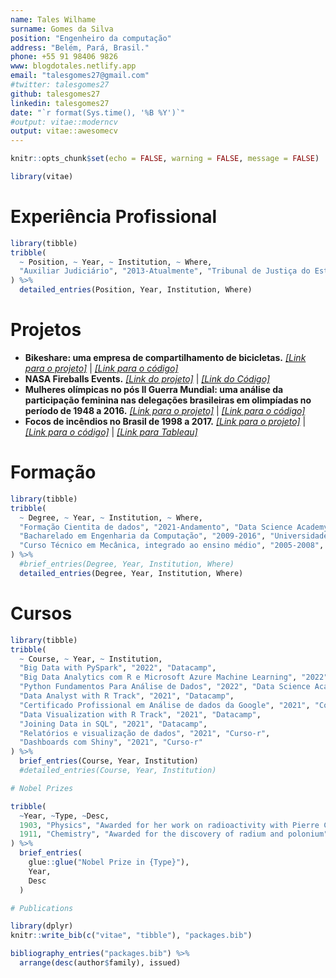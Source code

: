 ```yaml
---
name: Tales Wilhame
surname: Gomes da Silva
position: "Engenheiro da computação"
address: "Belém, Pará, Brasil."
phone: +55 91 98406 9826
www: blogdotales.netlify.app
email: "talesgomes27@gmail.com"
#twitter: talesgomes27
github: talesgomes27
linkedin: talesgomes27
date: "`r format(Sys.time(), '%B %Y')`"
#output: vitae::moderncv
output: vitae::awesomecv
---
```


```r
knitr::opts_chunk$set(echo = FALSE, warning = FALSE, message = FALSE)

library(vitae)
```

# Experiência Profissional

```r
library(tibble)
tribble(
  ~ Position, ~ Year, ~ Institution, ~ Where,
  "Auxiliar Judiciário", "2013-Atualmente", "Tribunal de Justiça do Estado do Pará", "Pará, Brasil"
) %>% 
  detailed_entries(Position, Year, Institution, Where)
``` 

# Projetos

 * **Bikeshare: uma empresa de compartilhamento de bicicletas.** [*[Link para o projeto]*](https://talesgomes27.github.io/DAC8-Case-Study-1/)  | [*[Link para o código]*](https://github.com/talesgomes27/DAC8-Case-Study-1)
 * **NASA Fireballs Events.** [*[Link do projeto]*](https://talesgomes27.shinyapps.io/nasa_fireball/) | [*[Link do Código]*](https://github.com/talesgomes27/nasa_fireball)
 * **Mulheres olímpicas no pós II Guerra Mundial: uma análise da participação feminina nas delegações brasileiras em olimpíadas no período de 1948 a 2016.** [*[Link para o projeto]*](https://talesgomes27.github.io/tidytuesday/tidytuesday/2021-31/tidytuesday_2021-31.html)  |  [*[Link para o código]*](https://github.com/talesgomes27/tidytuesday/tree/main/tidytuesday/2021-31)
 * **Focos de incêndios no Brasil de 1998 a 2017.** [*[Link para  o projeto]*](https://talesgomes27.github.io/kaggle/kaggle/forest-fires-in-brazil/Forest_fires_in_Brazil.html)  |  [*[Link para o código]*](https://github.com/talesgomes27/kaggle/tree/main/kaggle/forest-fires-in-brazil)  |  [*[Link para Tableau]*](https://public.tableau.com/app/profile/tales.gomes/viz/FocosdeincndiosnoBrasil1998a2017/FocosdeincndionoBrasil)
    

# Formação

```r
library(tibble)
tribble(
  ~ Degree, ~ Year, ~ Institution, ~ Where,
  "Formação Cientita de dados", "2021-Andamento", "Data Science Academy", "Online",
  "Bacharelado em Engenharia da Computação", "2009-2016", "Universidade Federal do Pará", "Pará, Brasil",
  "Curso Técnico em Mecânica, integrado ao ensino médio", "2005-2008", "Instituto Federal de Educação, Ciência e Tecnologia do Pará", "Pará, Brasil"
) %>% 
  #brief_entries(Degree, Year, Institution, Where)
  detailed_entries(Degree, Year, Institution, Where)
```

# Cursos

```r
library(tibble)
tribble(
  ~ Course, ~ Year, ~ Institution,
  "Big Data with PySpark", "2022", "Datacamp",
  "Big Data Analytics com R e Microsoft Azure Machine Learning", "2022", "Data Science Academy",
  "Python Fundamentos Para Análise de Dados", "2022", "Data Science Academy",
  "Data Analyst with R Track", "2021", "Datacamp",
  "Certificado Profissional em Análise de dados da Google", "2021", "Coursera/Google",
  "Data Visualization with R Track", "2021", "Datacamp",
  "Joining Data in SQL", "2021", "Datacamp",
  "Relatórios e visualização de dados", "2021", "Curso-r",
  "Dashboards com Shiny", "2021", "Curso-r"
) %>% 
  brief_entries(Course, Year, Institution)
  #detailed_entries(Course, Year, Institution)
```









```r
# Nobel Prizes

tribble(
  ~Year, ~Type, ~Desc,
  1903, "Physics", "Awarded for her work on radioactivity with Pierre Curie and Henri Becquerel",
  1911, "Chemistry", "Awarded for the discovery of radium and polonium"
) %>% 
  brief_entries(
    glue::glue("Nobel Prize in {Type}"),
    Year, 
    Desc
  )
```



```r
# Publications

library(dplyr)
knitr::write_bib(c("vitae", "tibble"), "packages.bib")

bibliography_entries("packages.bib") %>%
  arrange(desc(author$family), issued)
```

